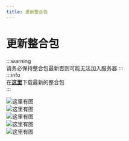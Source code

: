 ```yaml
---
title: 更新整合包
---
```


# 更新整合包  
:::warning  
请务必保持整合包最新否则可能无法加入服务器
:::  
:::info  
在[**这里**](https://pan.jerry.ink/public/Minecraft/Scapegoat%20Client/Scapegoat-latest.zip)下载最新的整合包  
:::  

![这里有图](img/20240613202356.png)  
![这里有图](img/20240613202630.png)  
![这里有图](img/20240613202719.png)  
![这里有图](img/20240613202811.png)  
![这里有图](img/20240613202916.png)  
